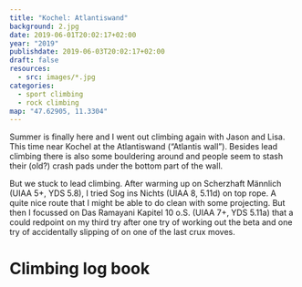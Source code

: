 ```yaml
---
title: "Kochel: Atlantiswand"
background: 2.jpg
date: 2019-06-01T20:02:17+02:00
year: "2019"
publishdate: 2019-06-03T20:02:17+02:00
draft: false
resources:
  - src: images/*.jpg
categories:
  - sport climbing
  - rock climbing
map: "47.62905, 11.3304"
---
```


Summer is finally here and I went out climbing again with Jason and Lisa. This
time near Kochel at the Atlantiswand (“Atlantis wall”). Besides lead climbing
there is also some bouldering around and people seem to stash their (old?) crash
pads under the bottom part of the wall.

<!--more-->

<Rimg src="1.jpg" alt="Crash pads stashed below the wall." />

But we stuck to lead climbing. After warming up on Scherzhaft Männlich (UIAA 5+,
YDS 5.8), I tried Sog ins Nichts (UIAA 8, 5.11d) on top rope. A quite nice route
that I might be able to do clean with some projecting. But then I focussed on
Das Ramayani Kapitel 10 o.S. (UIAA 7+, YDS 5.11a) that a could redpoint on my
third try after one try of working out the beta and one try of accidentally
slipping of on one of the last crux moves.

<Gallery>
  <Rimg src="4.jpg" description="Lisa on Sog ins Nichts" />
  <Rimg src="3.jpg" description="Lisa on Sog ins Nichts" />
</Gallery>

# Climbing log book

<Climbs>
  <Climb name="Scherzhaft Männlich" grade="UIAA 5+" style="flash" />
  <Climb name="Sog ins Nichts" grade="UIAA 8" style="toprope-hangdog" />
  <Climb name="Das Ramayani Kapitel" grade="UIAA 7+" style="redpoint" />
</Climbs>
